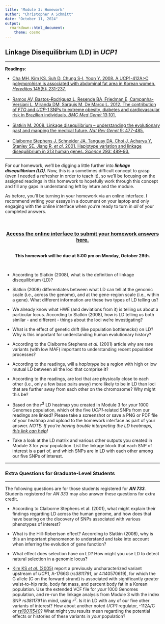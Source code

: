 ```yaml
---
title: 'Module 3: Homework'
author: "Christopher A Schmitt"
date: "October 11, 2024"
output: 
  rmarkdown::html_document:
    theme: cosmo
---
```


## Linkage Disequilibrium (LD) in *UCP1*

***

**Readings**:<ul> 
<li>[Cha MH, Kim KS, Suh D, Chung S-I, Yoon Y. 2008. A UCP1-412A>C polymorphism is associated with abdominal fat area in Korean women. *Hereditas* 145(5): 231-237.](https://onlinelibrary.wiley.com/doi/full/10.1111/j.1601-5223.2008.02071.x)</li><br>
<li>[Ramos AV, Bastos-Rodriguez L, Resende BA, Friedman E, Campanha-Versiani L, Miranda DM, Sarquis M, De Marco L. 2012. The contribution of *FTO* and *UCP-1* SNPs to extreme obesity, diabetes and cardiovascular risk in Brazilian individuals. *BMC Med Genet* 13:101.](https://www.ncbi.nlm.nih.gov/pmc/articles/PMC3526455/)</li><br>
<li>[Slatkin M. 2008. Linkage disequilibrium – understanding the evolutionary past and mapping the medical future. *Nat Rev Genet* 9: 477-485.](https://www.nature.com/articles/nrg2361)</li><br>
<li>[Claiborne Stephens J, Schneider JA, Tanguay DA, Choi J, Acharya Y, Stanley SE, Jiang R, *et al*. 2001. Haplotype variation and linkage disequilibrium in 313 human genes. *Science* 293: 489-93.](http://science.sciencemag.org/content/293/5529/489)</li></ul>

***

For our homework, we'll be digging a little further into ***linkage disequilibrium (LD)***. Now, this is a sometimes difficult concept to grasp (even I needed a refresher in order to teach it), so we'll be focusing on the assigned readings in this homework to hopefully work through this concept and fill any gaps in understanding left by leture and the module.

As before, you'll be turning in your homework via an online interface. I recommend writing your essays in a document on your laptop and only engaging with the online interface when you're ready to turn in *all* of your completed answers. 

<br>

<center>
### [Access the online interface to submit your homework answers here.](https://goo.gl/forms/HVN5KaCMlzbzeAHK2)

<br>**This homework will be due at 5:00 pm on Monday, October 28th.**

</center><br>

* According to Slatkin (2008), what is the definition of linkage disequilibrium (LD)?

* Slatkin (2008) differentiates between what LD can tell at the genomic scale (i.e., across the genome), and at the gene-region scale (i.e., within a gene). What different information are these two types of LD telling us?

* We already know what HWE (and deviations from it) is telling us about a particular locus. According to Slatkin (2008), how is LD telling us both similar - and different - things about the loci we're investigating?

* What is the effect of genetic drift (like population bottlenecks) on LD? Why is this important for understanding human evolutionary history?

* According to the Claiborne Stephens *et al.* (2001) article why are rare variants (with low MAF) important to understanding recent population processes?

* According to the readings, will a *haplotype* be a region with high or low mutual LD between all the loci that comprise it?

* According to the readings, are loci that are physically close to each other (i.e., only a few base pairs away) more likely to be in LD than loci that are further away from each other on the chromosome? Why might this be?

* Based on the **r<sup>2</sup>** LD heatmap you created in Module 3 for *your* 1000 Genomes population, which of the five *UCP1*-related SNPs from our readings are linked? Please take a screenshot or save a PNG or PDF file of your heatmap and upload to the homework interface as part of your answer. *NOTE: If you're having trouble interpreting the LD heatmaps, [this link can help](https://estrip.org/articles/read/tinypliny/44920/Linkage_Disequilibrium_Blocks_Triangles.html)!*<br>

* Take a look at the LD matrix and various other outputs you created in Module 3 for *your* population. List the linkage block that each SNP of interest is a part of, and which SNPs are in LD with each other among our five SNPs of interest.

***

### Extra Questions for Graduate-Level Students

***

The following questions are for those students registered for ***AN 733***. Students registered for *AN 333* may also answer these questions for extra credit.<br>

* According to Claiborne Stephens et al. (2001), what might explain their findings regarding LD across the human genome, and how does that have bearing on the discovery of SNPs associated with various phenotypes of interest?

* What is the Hill-Robertson effect? According to Slatkin (2008), why is this an important phenomenon to understand and take into account when inferring the evolution of gene function?

* What effect does selection have on LD? How might you use LD to detect natural selection in a genomic locus?

* [Kim KS *et al.* (2005)](https://www.sciencedirect.com/science/article/pii/S0925443904002212) report a previously uncharacterized variant upstream of *UCP1*, A-1766G (*rs3811791*, or 4:140570619), for which the G allele (C on the forward strand) is associated with significantly greater waist-to-hip ratio, body fat mass, and percent body fat in a Korean population. Use the extended VCF file for *your* 1000 Genomes population, and re-run the linkage analysis from Module 3 with the index SNP *rs3811791* in mind, using *r<sup>2</sup>*. Is it in LD with any of our five other variants of interest? How about another noted *UCP1* regulator, -112A/C or [*rs10011540*](https://pubmed.ncbi.nlm.nih.gov/16338218/)? What might you results mean regarding the potential effects or histories of these variants in *your* population? <br><br><br>
